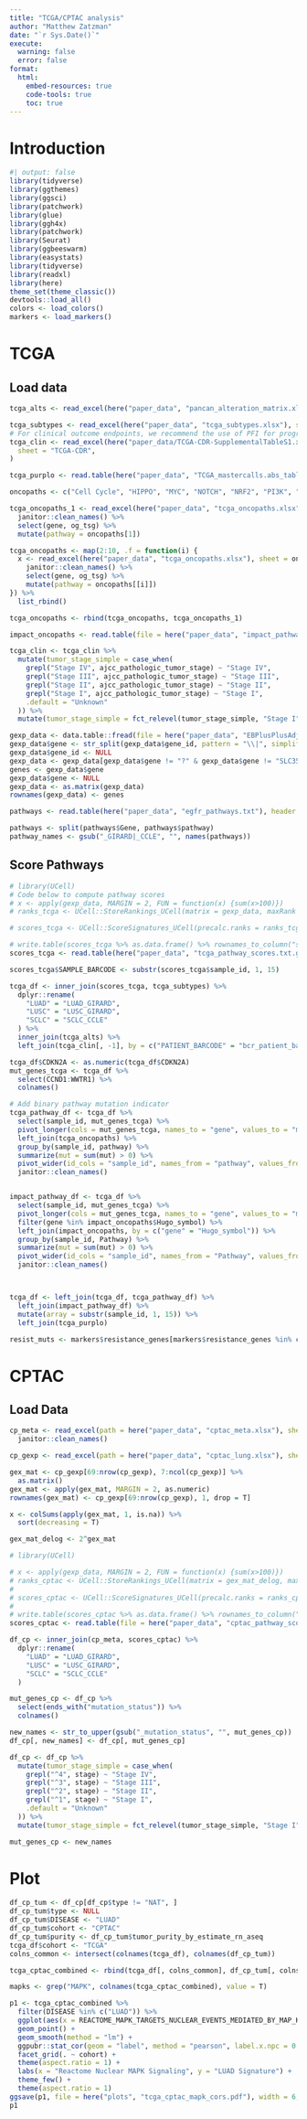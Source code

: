 ```yaml
---
title: "TCGA/CPTAC analysis"
author: "Matthew Zatzman"
date: "`r Sys.Date()`"
execute: 
  warning: false
  error: false
format: 
  html:
    embed-resources: true
    code-tools: true
    toc: true
---
```


# Introduction

```r
#| output: false
library(tidyverse)
library(ggthemes)
library(ggsci)
library(patchwork)
library(glue)
library(ggh4x)
library(patchwork)
library(Seurat)
library(ggbeeswarm)
library(easystats)
library(tidyverse)
library(readxl)
library(here)
theme_set(theme_classic())
devtools::load_all()
colors <- load_colors()
markers <- load_markers()
```


# TCGA

## Load data

```r
tcga_alts <- read_excel(here("paper_data", "pancan_alteration_matrix.xlsx"), sheet = 2)

tcga_subtypes <- read_excel(here("paper_data", "tcga_subtypes.xlsx"), skip = 2)
# For clinical outcome endpoints, we recommend the use of PFI for progression-free interval, and OS for overall survival. Both endpoints are relatively accurate. Given the relatively short follow-up time, PFI is preferred over OS. Detailed recommendations please refer to Table 3 in the accompanying paper.
tcga_clin <- read_excel(here("paper_data/TCGA-CDR-SupplementalTableS1.xlsx"),
  sheet = "TCGA-CDR",
)

tcga_purplo <- read.table(here("paper_data", "TCGA_mastercalls.abs_tables_JSedit.fixed.txt"), header = T, sep = "\t")

oncopaths <- c("Cell Cycle", "HIPPO", "MYC", "NOTCH", "NRF2", "PI3K", "TGF-Beta", "RTK RAS", "TP53", "WNT")

tcga_oncopaths_1 <- read_excel(here("paper_data", "tcga_oncopaths.xlsx"), sheet = 1, skip = 2) %>%
  janitor::clean_names() %>%
  select(gene, og_tsg) %>%
  mutate(pathway = oncopaths[1])

tcga_oncopaths <- map(2:10, .f = function(i) {
  x <- read_excel(here("paper_data", "tcga_oncopaths.xlsx"), sheet = oncopaths[[i]]) %>%
    janitor::clean_names() %>%
    select(gene, og_tsg) %>%
    mutate(pathway = oncopaths[[i]])
}) %>%
  list_rbind()

tcga_oncopaths <- rbind(tcga_oncopaths, tcga_oncopaths_1)

impact_oncopaths <- read.table(file = here("paper_data", "impact_pathway_groups.txt"), header = T, sep = "\t")

tcga_clin <- tcga_clin %>%
  mutate(tumor_stage_simple = case_when(
    grepl("Stage IV", ajcc_pathologic_tumor_stage) ~ "Stage IV",
    grepl("Stage III", ajcc_pathologic_tumor_stage) ~ "Stage III",
    grepl("Stage II", ajcc_pathologic_tumor_stage) ~ "Stage II",
    grepl("Stage I", ajcc_pathologic_tumor_stage) ~ "Stage I",
    .default = "Unknown"
  )) %>%
  mutate(tumor_stage_simple = fct_relevel(tumor_stage_simple, "Stage I"))

gexp_data <- data.table::fread(file = here("paper_data", "EBPlusPlusAdjustPANCAN_IlluminaHiSeq_RNASeqV2.geneExp.tsv"))
gexp_data$gene <- str_split(gexp_data$gene_id, pattern = "\\|", simplify = T)[, 1]
gexp_data$gene_id <- NULL
gexp_data <- gexp_data[gexp_data$gene != "?" & gexp_data$gene != "SLC35E2", ]
genes <- gexp_data$gene
gexp_data$gene <- NULL
gexp_data <- as.matrix(gexp_data)
rownames(gexp_data) <- genes
```


```r
pathways <- read.table(here("paper_data", "egfr_pathways.txt"), header = T, sep = "\t")

pathways <- split(pathways$Gene, pathways$pathway)
pathway_names <- gsub("_GIRARD|_CCLE", "", names(pathways))
```


## Score Pathways

```r
# library(UCell)
# Code below to compute pathway scores
# x <- apply(gexp_data, MARGIN = 2, FUN = function(x) {sum(x>100)})
# ranks_tcga <- UCell::StoreRankings_UCell(matrix = gexp_data, maxRank = 10000, BPPARAM = BiocParallel::MulticoreParam(workers=16, progressbar = T), chunk.size = 100)

# scores_tcga <- UCell::ScoreSignatures_UCell(precalc.ranks = ranks_tcga, BPPARAM = BiocParallel::MulticoreParam(workers=16, progressbar = T), features = pathways, name = "")

# write.table(scores_tcga %>% as.data.frame() %>% rownames_to_column("sample_id"), file = gzfile(here("paper_data", "tcga_pathway_scores.txt.gz")), quote = F, sep = "\t", row.names = F, col.names = T)
scores_tcga <- read.table(here("paper_data", "tcga_pathway_scores.txt.gz"), header = T, sep = "\t")
```


```r
scores_tcga$SAMPLE_BARCODE <- substr(scores_tcga$sample_id, 1, 15)

tcga_df <- inner_join(scores_tcga, tcga_subtypes) %>%
  dplyr::rename(
    "LUAD" = "LUAD_GIRARD",
    "LUSC" = "LUSC_GIRARD",
    "SCLC" = "SCLC_CCLE"
  ) %>%
  inner_join(tcga_alts) %>%
  left_join(tcga_clin[, -1], by = c("PATIENT_BARCODE" = "bcr_patient_barcode"))

tcga_df$CDKN2A <- as.numeric(tcga_df$CDKN2A)
mut_genes_tcga <- tcga_df %>%
  select(CCND1:WWTR1) %>%
  colnames()

# Add binary pathway mutation indicator
tcga_pathway_df <- tcga_df %>%
  select(sample_id, mut_genes_tcga) %>%
  pivot_longer(cols = mut_genes_tcga, names_to = "gene", values_to = "mut") %>%
  left_join(tcga_oncopaths) %>%
  group_by(sample_id, pathway) %>%
  summarize(mut = sum(mut) > 0) %>%
  pivot_wider(id_cols = "sample_id", names_from = "pathway", values_from = mut, values_fn = function(x) sum(x, na.rm = T), values_fill = 0, names_prefix = "path_") %>%
  janitor::clean_names()


impact_pathway_df <- tcga_df %>%
  select(sample_id, mut_genes_tcga) %>%
  pivot_longer(cols = mut_genes_tcga, names_to = "gene", values_to = "mut") %>%
  filter(gene %in% impact_oncopaths$Hugo_symbol) %>%
  left_join(impact_oncopaths, by = c("gene" = "Hugo_symbol")) %>%
  group_by(sample_id, Pathway) %>%
  summarize(mut = sum(mut) > 0) %>%
  pivot_wider(id_cols = "sample_id", names_from = "Pathway", values_from = mut, values_fn = function(x) sum(x, na.rm = T), values_fill = 0, names_prefix = "pathimpact_") %>%
  janitor::clean_names()



tcga_df <- left_join(tcga_df, tcga_pathway_df) %>%
  left_join(impact_pathway_df) %>%
  mutate(array = substr(sample_id, 1, 15)) %>%
  left_join(tcga_purplo)

resist_muts <- markers$resistance_genes[markers$resistance_genes %in% colnames(tcga_df)]
```

# CPTAC

## Load Data

```r
cp_meta <- read_excel(path = here("paper_data", "cptac_meta.xlsx"), sheet = 2) %>%
  janitor::clean_names()

cp_gexp <- read_excel(path = here("paper_data", "cptac_lung.xlsx"), sheet = "Table S2D", skip = 2)

gex_mat <- cp_gexp[69:nrow(cp_gexp), 7:ncol(cp_gexp)] %>%
  as.matrix()
gex_mat <- apply(gex_mat, MARGIN = 2, as.numeric)
rownames(gex_mat) <- cp_gexp[69:nrow(cp_gexp), 1, drop = T]

x <- colSums(apply(gex_mat, 1, is.na)) %>%
  sort(decreasing = T)

gex_mat_delog <- 2^gex_mat
```


```r
# library(UCell)

# x <- apply(gexp_data, MARGIN = 2, FUN = function(x) {sum(x>100)})
# ranks_cptac <- UCell::StoreRankings_UCell(matrix = gex_mat_delog, maxRank = 10000, BPPARAM = BiocParallel::MulticoreParam(workers=16, progressbar = T), chunk.size = 100)
#
# scores_cptac <- UCell::ScoreSignatures_UCell(precalc.ranks = ranks_cptac, BPPARAM = BiocParallel::MulticoreParam(workers=16, progressbar = T), features = pathways, name = "")
#
# write.table(scores_cptac %>% as.data.frame() %>% rownames_to_column("sample_id"), file = gzfile(here("paper_data", "cptac_pathway_scores.txt.gz")), quote = F, sep = "\t", row.names = F, col.names = T)
scores_cptac <- read.table(file = here("paper_data", "cptac_pathway_scores.txt.gz"), header = T, sep = "\t")
```


```r
df_cp <- inner_join(cp_meta, scores_cptac) %>%
  dplyr::rename(
    "LUAD" = "LUAD_GIRARD",
    "LUSC" = "LUSC_GIRARD",
    "SCLC" = "SCLC_CCLE"
  )

mut_genes_cp <- df_cp %>%
  select(ends_with("mutation_status")) %>%
  colnames()

new_names <- str_to_upper(gsub("_mutation_status", "", mut_genes_cp))
df_cp[, new_names] <- df_cp[, mut_genes_cp]

df_cp <- df_cp %>%
  mutate(tumor_stage_simple = case_when(
    grepl("^4", stage) ~ "Stage IV",
    grepl("^3", stage) ~ "Stage III",
    grepl("^2", stage) ~ "Stage II",
    grepl("^1", stage) ~ "Stage I",
    .default = "Unknown"
  )) %>%
  mutate(tumor_stage_simple = fct_relevel(tumor_stage_simple, "Stage I"))

mut_genes_cp <- new_names
```


# Plot

```r
df_cp_tum <- df_cp[df_cp$type != "NAT", ]
df_cp_tum$type <- NULL
df_cp_tum$DISEASE <- "LUAD"
df_cp_tum$cohort <- "CPTAC"
df_cp_tum$purity <- df_cp_tum$tumor_purity_by_estimate_rn_aseq
tcga_df$cohort <- "TCGA"
colns_common <- intersect(colnames(tcga_df), colnames(df_cp_tum))

tcga_cptac_combined <- rbind(tcga_df[, colns_common], df_cp_tum[, colns_common])

mapks <- grep("MAPK", colnames(tcga_cptac_combined), value = T)

p1 <- tcga_cptac_combined %>%
  filter(DISEASE %in% c("LUAD")) %>%
  ggplot(aes(x = REACTOME_MAPK_TARGETS_NUCLEAR_EVENTS_MEDIATED_BY_MAP_KINASES, y = LUAD)) +
  geom_point() +
  geom_smooth(method = "lm") +
  ggpubr::stat_cor(geom = "label", method = "pearson", label.x.npc = 0.05, label.y.npc = 0.05, size = 3) +
  facet_grid(. ~ cohort) +
  theme(aspect.ratio = 1) +
  labs(x = "Reactome Nuclear MAPK Signaling", y = "LUAD Signature") +
  theme_few() +
  theme(aspect.ratio = 1)
ggsave(p1, file = here("plots", "tcga_cptac_mapk_cors.pdf"), width = 6, height = 3)
p1
```

